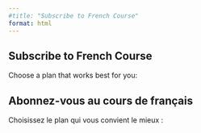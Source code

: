```yaml
---
#title: "Subscribe to French Course"
format: html
---
```


::: {.content-visible when-profile="english"}

# Subscribe to French Course

Choose a plan that works best for you:

<div id="pricing-container-en" class="pricing-container"></div>

:::

::: {.content-visible when-profile="french"}

# Abonnez-vous au cours de français

Choisissez le plan qui vous convient le mieux :

<div id="pricing-container-fr" class="pricing-container"></div>



:::




<script>

    const plans = {
        en: [
            {
                name: "Monthly Plan",
                price: "C$50/month",
                link: "https://buy.stripe.com/aEU6ps4g41wCfFm9AB",
                features: ["Access to all lessons", "New content every week", "Cancel anytime"]
            },
            {
                name: "Yearly Plan",
                price: "C$450/year",
                link: "https://buy.stripe.com/8wM15813S7V0gJq6oq",
                features: ["Access to all lessons", "New content every week", "3 months free compared to monthly"]
            },
            {
                name: "Coaching with Mentor",
                price: "C$300/month",
                link: "https://buy.stripe.com/28o7tw27W5MSgJqcMP",
                features: ["Atleast 24 hours of training with mentor per month", "Personalized coaching", "Tailored lesson plans", "Weekly progress reviews", "Direct feedback and support"]
            }
        ],
        
        fr: [
            {
                name: "Plan Mensuel",
                price: "50 C$/mois",
                link: "https://buy.stripe.com/aEU6ps4g41wCfFm9AB",
                features: ["Accès à toutes les leçons", "Nouveau contenu chaque semaine", "Annulez à tout moment"]
            },
            {
                name: "Plan Annuel",
                price: "450 C$/an",
                link: "https://buy.stripe.com/8wM15813S7V0gJq6oq",
                features: ["Accès à toutes les leçons", "Nouveau contenu chaque semaine", "3 mois gratuits par rapport au mensuel"]
            },
            {
                name: "Coaching avec Mentor",
                price: "300 C$/mois",
                link: "https://buy.stripe.com/28o7tw27W5MSgJqcMP",
                features: ["Au moins 24 heures de formation avec un mentor par mois", "Coaching personnalisé", "Plans de cours sur mesure", "Revue de progrès hebdomadaire", "Retour d'information et soutien directs"]
            }
        ]
    };

</script>






<script>

    function renderPlans(containerId, language) {
        const container = document.getElementById(containerId);
        if (!container) return;

        let html = "";
        plans[language].forEach(plan => {
            html += `
                <div class="pricing-card">
                    <h2>${plan.name}</h2>
                    <p><strong>${plan.price}</strong></p>
                    <ul>
                        ${plan.features.map(feature => `<li> ${feature}</li>`).join("")}
                    </ul>
                    <a href="${plan.link}" class="btn btn-primary" target="_blank">
                        Subscribe Now
                    </a>
                </div>
            `;
        });

        container.innerHTML = html;
    }

    document.addEventListener("DOMContentLoaded", function () {
        renderPlans("pricing-container-en", "en");
        renderPlans("pricing-container-fr", "fr")
    });

</script>
